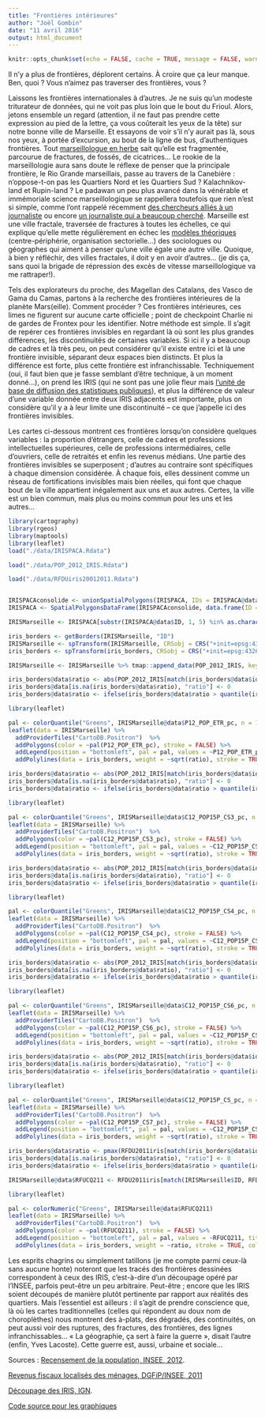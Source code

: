 ```yaml
---
title: "Frontières intérieures"
author: "Joël Gombin"
date: "11 avril 2016"
output: html_document
---
```


```r
knitr::opts_chunk$set(echo = FALSE, cache = TRUE, message = FALSE, warning = FALSE)
```


Il n'y a plus de frontières, déplorent certains. À croire que ça leur manque. Ben, quoi ? Vous n'aimez pas traverser des frontières, vous ?

Laissons les frontières internationales à d'autres. Je ne suis qu'un modeste triturateur de données, qui ne voit pas plus loin que le bout du Frioul. Alors, jetons ensemble un regard (attention, il ne faut pas prendre cette expression au pied de la lettre, ça vous coûterait les yeux de la tête) sur notre bonne ville de Marseille. Et essayons de voir s'il n'y aurait pas là, sous nos yeux, à portée d'excursion, au bout de la ligne de bus, d'authentiques frontières. Tout [marseillologue en herbe](http://marseillologie.net/) sait qu'elle est fragmentée, parcourue de fractures, de fossés, de cicatrices… Le rookie de la marseillologie aura sans doute le réflexe de penser que la principale frontière, le Rio Grande marseillais, passe au travers de la Canebière : n'oppose-t-on pas les Quartiers Nord et les Quartiers Sud ? Kalachnikov-land et Rupin-land ? Le padawan un peu plus avancé dans la vénérable et immémoriale science marseillologique se rappellera toutefois que rien n'est si simple, comme l'ont rappelé récemment [des chercheurs alliés à un journaliste](http://www.metropolitiques.eu/Sociologie-de-Marseille-la-ville.html) ou encore [un journaliste qui a  beaucoup cherché](http://www.go-met.com/philippe-pujol-celui-dit-comprends-marseille/). Marseille est une ville fractale, traversée de fractures à toutes les échelles, ce qui explique qu'elle mette régulièrement en échec les [modèles théoriques](http://www.persee.fr/doc/spgeo_0046-2497_1973_num_2_2_1384) (centre-périphérie, organisation sectorielle...) des sociologues ou géographes qui aiment à penser qu'une ville égale une autre ville. Quoique, à bien y réfléchir, des villes fractales, il doit y en avoir d'autres... (je dis ça, sans quoi la brigade de répression des excès de vitesse marseillologique va me rattraper!). 

Tels des explorateurs du proche, des Magellan des Catalans, des Vasco de Gama du Camas, partons à la recherche des frontières intérieures de la planète Mars(eille). Comment procéder ? Ces frontières intérieures, ces limes ne figurent sur aucune carte officielle ; point de checkpoint Charlie ni de gardes de Frontex pour les identifier.
Notre méthode est simple. Il s'agit de repérer ces frontières invisibles en regardant là où sont les plus grandes différences, les discontinuités de certaines variables. Si ici il y a beaucoup de cadres et là très peu, on peut considérer qu'il existe entre ici et là une frontière invisible, séparant deux espaces bien distincts. Et plus la différence est forte, plus cette frontière est infranchissable. Techniquement (oui, il faut bien que je fasse semblant d'être technique, à un moment donné…), on prend les IRIS (qui ne sont pas une jolie fleur mais [l'unité de base de diffusion des statistiques publiques](http://www.insee.fr/fr/methodes/default.asp?page=zonages/iris.htm)), et plus la différence de valeur d'une variable donnée entre deux IRIS adjacents est importante, plus on considère qu'il y a à leur limite une discontinuité – ce que j'appelle ici des frontières invisibles.

Les cartes ci-dessous montrent ces frontières lorsqu'on considère quelques variables : la proportion d'étrangers, celle de cadres et professions intellectuelles supérieures, celle de professions intermédiaires, celle d'ouvriers, celle de retraités et enfin les revenus médians. Une partie des frontières invisibles se superposent ; d'autres au contraire sont spécifiques à chaque dimension considérée. À chaque fois, elles dessinent comme un réseau de fortifications invisibles mais bien réelles, qui font que chaque bout de la ville appartient inégalement aux uns et aux autres. Certes, la ville est un bien commun, mais plus ou moins commun pour les uns et les autres… 



```r
library(cartography)
library(rgeos)
library(maptools)
library(leaflet)
load("./data/IRISPACA.Rdata")

load("./data/POP_2012_IRIS.Rdata")

load("./data/RFDUiris20012011.Rdata")


IRISPACAconsolide <- unionSpatialPolygons(IRISPACA, IDs = IRISPACA@data$DComIris)
IRISPACA <- SpatialPolygonsDataFrame(IRISPACAconsolide, data.frame(ID = row.names(IRISPACAconsolide), row.names = row.names(IRISPACAconsolide), stringsAsFactors = FALSE))

IRISMarseille <- IRISPACA[substr(IRISPACA@data$ID, 1, 5) %in% as.character(13201:13216),]

iris_borders <- getBorders(IRISMarseille, "ID")
IRISMarseille <- spTransform(IRISMarseille, CRSobj = CRS("+init=epsg:4326"))
iris_borders <- spTransform(iris_borders, CRSobj = CRS("+init=epsg:4326"))

IRISMarseille <- IRISMarseille %>% tmap::append_data(POP_2012_IRIS, key.shp = "ID", key.data = "IRIS")
```

```r
iris_borders@data$ratio <- abs(POP_2012_IRIS[match(iris_borders@data$id1, POP_2012_IRIS$IRIS), "P12_POP_ETR_pc"] - POP_2012_IRIS[match(iris_borders@data$id2, POP_2012_IRIS$IRIS), "P12_POP_ETR_pc"])
iris_borders@data[is.na(iris_borders@data$ratio), "ratio"] <- 0
iris_borders@data$ratio <- ifelse(iris_borders@data$ratio > quantile(iris_borders@data$ratio, 0.8, na.rm = TRUE), iris_borders@data$ratio, 0)

library(leaflet)

pal <- colorQuantile("Greens", IRISMarseille@data$P12_POP_ETR_pc, n = 10)
leaflet(data = IRISMarseille) %>% 
  addProviderTiles("CartoDB.Positron")  %>% 
  addPolygons(color = ~pal(P12_POP_ETR_pc), stroke = FALSE) %>% 
  addLegend(position = "bottomleft", pal = pal, values = ~P12_POP_ETR_pc, title = "Étrangers") %>% 
  addPolylines(data = iris_borders, weight = ~sqrt(ratio), stroke = TRUE, color = "red") 


```


```r
iris_borders@data$ratio <- abs(POP_2012_IRIS[match(iris_borders@data$id1, POP_2012_IRIS$IRIS), "C12_POP15P_CS3_pc"] - POP_2012_IRIS[match(iris_borders@data$id2, POP_2012_IRIS$IRIS), "C12_POP15P_CS3_pc"])
iris_borders@data[is.na(iris_borders@data$ratio), "ratio"] <- 0
iris_borders@data$ratio <- ifelse(iris_borders@data$ratio > quantile(iris_borders@data$ratio, 0.8, na.rm = TRUE), iris_borders@data$ratio, 0)

library(leaflet)

pal <- colorQuantile("Greens", IRISMarseille@data$C12_POP15P_CS3_pc, n = 10)
leaflet(data = IRISMarseille) %>% 
  addProviderTiles("CartoDB.Positron")  %>% 
  addPolygons(color = ~pal(C12_POP15P_CS3_pc), stroke = FALSE) %>% 
  addLegend(position = "bottomleft", pal = pal, values = ~C12_POP15P_CS3_pc, title = "Cadres et prof. intell. sup.") %>% 
  addPolylines(data = iris_borders, weight = ~sqrt(ratio), stroke = TRUE, color = "red") 

```

```r
iris_borders@data$ratio <- abs(POP_2012_IRIS[match(iris_borders@data$id1, POP_2012_IRIS$IRIS), "C12_POP15P_CS4_pc"] - POP_2012_IRIS[match(iris_borders@data$id2, POP_2012_IRIS$IRIS), "C12_POP15P_CS4_pc"])
iris_borders@data[is.na(iris_borders@data$ratio), "ratio"] <- 0
iris_borders@data$ratio <- ifelse(iris_borders@data$ratio > quantile(iris_borders@data$ratio, 0.8, na.rm = TRUE), iris_borders@data$ratio, 0)

library(leaflet)

pal <- colorQuantile("Greens", IRISMarseille@data$C12_POP15P_CS4_pc, n = 10)
leaflet(data = IRISMarseille) %>% 
  addProviderTiles("CartoDB.Positron")  %>% 
  addPolygons(color = ~pal(C12_POP15P_CS4_pc), stroke = FALSE) %>% 
  addLegend(position = "bottomleft", pal = pal, values = ~C12_POP15P_CS4_pc, title = "Prof. intermédiaires") %>% 
  addPolylines(data = iris_borders, weight = ~sqrt(ratio), stroke = TRUE, color = "red") 

```

```r
iris_borders@data$ratio <- abs(POP_2012_IRIS[match(iris_borders@data$id1, POP_2012_IRIS$IRIS), "C12_POP15P_CS6_pc"] - POP_2012_IRIS[match(iris_borders@data$id2, POP_2012_IRIS$IRIS), "C12_POP15P_CS6_pc"])
iris_borders@data[is.na(iris_borders@data$ratio), "ratio"] <- 0
iris_borders@data$ratio <- ifelse(iris_borders@data$ratio > quantile(iris_borders@data$ratio, 0.8, na.rm = TRUE), iris_borders@data$ratio, 0)

library(leaflet)

pal <- colorQuantile("Greens", IRISMarseille@data$C12_POP15P_CS6_pc, n = 10)
leaflet(data = IRISMarseille) %>% 
  addProviderTiles("CartoDB.Positron")  %>% 
  addPolygons(color = ~pal(C12_POP15P_CS6_pc), stroke = FALSE) %>% 
  addLegend(position = "bottomleft", pal = pal, values = ~C12_POP15P_CS6_pc, title = "Ouvriers") %>% 
  addPolylines(data = iris_borders, weight = ~sqrt(ratio), stroke = TRUE, color = "red") 

```

```r
iris_borders@data$ratio <- abs(POP_2012_IRIS[match(iris_borders@data$id1, POP_2012_IRIS$IRIS), "C12_POP15P_CS7_pc"] - POP_2012_IRIS[match(iris_borders@data$id2, POP_2012_IRIS$IRIS), "C12_POP15P_CS7_pc"])
iris_borders@data[is.na(iris_borders@data$ratio), "ratio"] <- 0
iris_borders@data$ratio <- ifelse(iris_borders@data$ratio > quantile(iris_borders@data$ratio, 0.8, na.rm = TRUE), iris_borders@data$ratio, 0)

library(leaflet)

pal <- colorQuantile("Greens", IRISMarseille@data$C12_POP15P_CS_pc, n = 10)
leaflet(data = IRISMarseille) %>% 
  addProviderTiles("CartoDB.Positron")  %>% 
  addPolygons(color = ~pal(C12_POP15P_CS7_pc), stroke = FALSE) %>% 
  addLegend(position = "bottomleft", pal = pal, values = ~C12_POP15P_CS7_pc, title = "Retraités") %>% 
  addPolylines(data = iris_borders, weight = ~sqrt(ratio), stroke = TRUE, color = "red") 

```

```r
iris_borders@data$ratio <- pmax(RFDU2011iris[match(iris_borders@data$id1, RFDU2011iris$CodeIris), "RFUCQ211"] / RFDU2011iris[match(iris_borders@data$id2, RFDU2011iris$CodeIris), "RFUCQ211"], RFDU2011iris[match(iris_borders@data$id2, RFDU2011iris$CodeIris), "RFUCQ211"] / RFDU2011iris[match(iris_borders@data$id1, RFDU2011iris$CodeIris), "RFUCQ211"], na.rm = TRUE)
iris_borders@data[is.na(iris_borders@data$ratio), "ratio"] <- 0
iris_borders@data$ratio <- ifelse(iris_borders@data$ratio > quantile(iris_borders@data$ratio, 0.8, na.rm = TRUE), iris_borders@data$ratio, 0)

IRISMarseille@data$RFUCQ211 <- RFDU2011iris[match(IRISMarseille$ID, RFDU2011iris$CodeIris), "RFUCQ211"]

library(leaflet)

pal <- colorNumeric("Greens", IRISMarseille@data$RFUCQ211)
leaflet(data = IRISMarseille) %>% 
  addProviderTiles("CartoDB.Positron")  %>% 
  addPolygons(color = ~pal(RFUCQ211), stroke = FALSE) %>% 
  addLegend(position = "bottomleft", pal = pal, values = ~RFUCQ211, title = "Revenu médian par unité de consommation", labFormat = labelFormat(suffix = "€")) %>% 
  addPolylines(data = iris_borders, weight = ~ratio, stroke = TRUE, color = "red") 

```



Les esprits chagrins ou simplement tatillons (je me compte parmi ceux-là sans aucune honte) noteront que les tracés des frontières dessinées correspondent à ceux des IRIS, c'est-à-dire d'un découpage opéré par l'INSEE, parfois peut-être un peu arbitraire. Peut-être ; encore que les IRIS soient découpés de manière plutôt pertinente par rapport aux réalités des quartiers. Mais l'essentiel est ailleurs : il s'agit de prendre conscience que, là où les cartes traditionnelles (celles qui répondent au doux nom de choroplèthes) nous montrent des à-plats, des dégradés, des continuités, on peut aussi voir des ruptures, des fractures, des frontières, des lignes infranchissables… « La géographie, ça sert à faire la guerre », disait l'autre (enfin, Yves Lacoste). Cette guerre est, aussi, urbaine et sociale…

Sources : [Recensement de la population, INSEE, 2012](http://www.insee.fr/fr/themes/detail.asp?reg_id=99&ref_id=infra-population-12).

[Revenus fiscaux localisés des ménages, DGFiP/INSEE, 2011](http://www.insee.fr/fr/themes/detail.asp?reg_id=99&ref_id=base-cc-rev-fisc-loc-menage)

[Découpage des IRIS, IGN](http://professionnels.ign.fr/contoursiris).

[Code source pour les graphiques](https://github.com/joelgombin/frontieres-invisibles) 